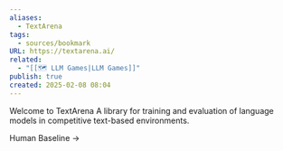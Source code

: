 ```yaml
---
aliases:
  - TextArena
tags:
  - sources/bookmark
URL: https://textarena.ai/
related:
  - "[[🗺️ LLM Games|LLM Games]]"
publish: true
created: 2025-02-08 08:04
---
```


Welcome to
TextArena
A library for training and evaluation of language models in competitive text-based environments.

Human Baseline →
